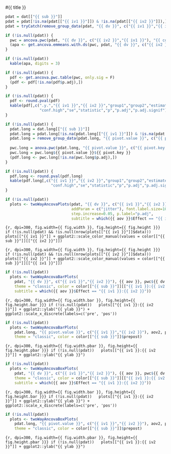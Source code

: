 
#{{ title }} 

```r
pdat = dat[["{{ sub }}"]]
pdat = pdat[!is.na(pdat[["{{ iv1 }}"]]) & !is.na(pdat[["{{ iv2 }}"]]),]
pdat = tryCatch(remove_group_data(pdat, "{{ dv }}", c("{{ iv1 }}","{{ iv2 }}")), error = function(e) NULL)

if (!is.null(pdat)) {
  pwc = ancova.pwc(pdat, "{{ dv }}", c("{{ iv2 }}","{{ iv1 }}"), "{{ covar }}", pwc.covar=T)
  (apa <- get.ancova.emmeans.with.ds(pwc, pdat, "{{ dv }}", c("{{ iv2 }}","{{ iv1 }}"), "apa-format", covar = "{{ covar }}"))
}
```

```r
if (!is.null(pdat))
  kable(apa, digits = 3)
```

```r
if (!is.null(pdat)) {
  pdf <- get.ancova.pwc.table(pwc, only.sig = F)
  (pdf <- pdf[!is.na(pdf$p.adj),])
}
```

```r
if (!is.null(pdat)) {
  pdf <- round.pval(pdf)
  kable(pdf[,c(".y.","{{ iv1 }}","{{ iv2 }}","group1","group2","estimate","conf.low",
               "conf.high","se","statistic","p","p.adj","p.adj.signif")], digits = 3)
}
```


```r
if (!is.null(pdat)) {
  pdat.long = dat.long[["{{ sub }}"]]
  pdat.long = pdat.long[!is.na(pdat.long[["{{ iv1 }}"]]) & !is.na(pdat.long[["{{ iv2 }}"]]),]
  pdat.long = remove_group_data(pdat.long, "{{ pivot.value }}", c("{{ pivot.key }}","{{ iv1 }}","{{ iv2 }}"))
  
  pwc.long = anova.pwc(pdat.long, "{{ pivot.value }}", c("{{ pivot.key }}","{{ iv1 }}","{{ iv2 }}"))
  pwc.long = pwc.long${{ pivot.value }}${{ pivot.key }}
  (pdf.long <- pwc.long[!is.na(pwc.long$p.adj),])
}
```

```r
if (!is.null(pdat)) {
  pdf.long <- round.pval(pdf.long)
  kable(pdf.long[,c("{{ iv1 }}","{{ iv2 }}","group1","group2","estimate","conf.low",
                    "conf.high","se","statistic","p","p.adj","p.adj.signif")], digits = 3)
}
```

```r
if (!is.null(pdat))
  plots <- twoWayAncovaPlots(pdat, "{{ dv }}", c("{{ iv1 }}","{{ iv2 }}"), {{ aov }}, pwc${{ dv }},
                             addParam = c("jitter"), font.label.size=10,
                             step.increase=0.05, p.label="p.adj",
                             subtitle = which({{ aov }}$Effect == "{{ iv1 }}:{{ iv2 }}"))
```

```{r, dpi=300, fig.width={{ fig.width }}, fig.height={{ fig.height }}}
if (!is.null(pdat) && !is.null(nrow(plots[["{{ iv1 }}"]]$data)))
  plots[["{{ iv1 }}"]] + ggplot2::scale_color_manual(values = color[["{{ sub }}"]][["{{ iv2 }}"]])
```


```{r, dpi=300, fig.width={{ fig.width }}, fig.height={{ fig.height }}}
if (!is.null(pdat) && !is.null(nrow(plots[["{{ iv2 }}"]]$data)))
  plots[["{{ iv2 }}"]] + ggplot2::scale_color_manual(values = color[["{{ sub }}"]][["{{ iv1 }}"]])
```


```r
if (!is.null(pdat))
  plots <- twoWayAncovaBarPlots(
    pdat, "{{ dv }}", c("{{ iv1 }}","{{ iv2 }}"), {{ aov }}, pwc${{ dv }}, covar = "{{ covar }}",
    theme = "classic", color = color[["{{ sub }}"]][["{{ iv1 }}:{{ iv2 }}"]],
    subtitle = which({{ aov }}$Effect == "{{ iv1 }}:{{ iv2 }}"))
```

```{r, dpi=300, fig.width={{ fig.width.bar }}, fig.height={{ fig.height.bar }}}
if (!is.null(pdat))
  plots[["{{ iv1 }}:{{ iv2 }}"]] + ggplot2::ylab("{{ ylab }}") + ggplot2::scale_x_discrete(labels=c('pre', 'pos'))
```


```r
if (!is.null(pdat))
  plots <- twoWayAncovaBarPlots(
    pdat.long, "{{ pivot.value }}", c("{{ iv1 }}","{{ iv2 }}"), aov2, pwc.long, pre.post = "{{ pivot.key }}",
    theme = "classic", color = color[["{{ sub }}"]]$prepost)
```

```{r, dpi=300, fig.width={{ fig.width.pbar }}, fig.height={{ fig.height.pbar }}}
if (!is.null(pdat))
  plots[["{{ iv1 }}:{{ iv2 }}"]] + ggplot2::ylab("{{ ylab }}")
```



```r
if (!is.null(pdat))
  plots <- twoWayAncovaBoxPlots(
    pdat, "{{ dv }}", c("{{ iv1 }}","{{ iv2 }}"), {{ aov }}, pwc${{ dv }}, covar = "{{ covar }}",
    theme = "classic", color = color[["{{ sub }}"]][["{{ iv1 }}:{{ iv2 }}"]],
    subtitle = which({{ aov }}$Effect == "{{ iv1 }}:{{ iv2 }}"))
```

```{r, dpi=300, fig.width={{ fig.width.bar }}, fig.height={{ fig.height.bar }}}
if (!is.null(pdat))
  plots[["{{ iv1 }}:{{ iv2 }}"]] + ggplot2::ylab("{{ ylab }}") + ggplot2::scale_x_discrete(labels=c('pre', 'pos'))
```


```r
if (!is.null(pdat))
  plots <- twoWayAncovaBoxPlots(
    pdat.long, "{{ pivot.value }}", c("{{ iv1 }}","{{ iv2 }}"), aov2, pwc.long, pre.post = "{{ pivot.key }}",
    theme = "classic", color = color[["{{ sub }}"]]$prepost)
```

```{r, dpi=300, fig.width={{ fig.width.pbar }}, fig.height={{ fig.height.pbar }}}
if (!is.null(pdat))
  plots[["{{ iv1 }}:{{ iv2 }}"]] + ggplot2::ylab("{{ ylab }}")
```



